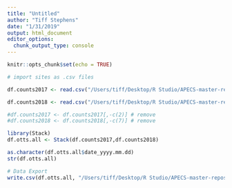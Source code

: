 ```yaml
---
title: "Untitled"
author: "Tiff Stephens"
date: "1/31/2019"
output: html_document
editor_options: 
  chunk_output_type: console
---
```


```r
knitr::opts_chunk$set(echo = TRUE)
```


```r
# import sites as .csv files

df.counts2017 <- read.csv("/Users/tiff/Desktop/R Studio/APECS-master-repos/ALL_DATA/DATA_ARCHIVING/2018/sea_otter_counts/otter_gps_2017.csv", stringsAsFactors = FALSE, header = TRUE)

df.counts2018 <- read.csv("/Users/tiff/Desktop/R Studio/APECS-master-repos/ALL_DATA/DATA_ARCHIVING/2018/sea_otter_counts/otter_gps_2018.csv", stringsAsFactors = FALSE, header = TRUE)
```



```r
#df.counts2017 <- df.counts2017[,-c(2)] # remove 
#df.counts2018 <- df.counts2018[,-c(7)] # remove
```



```r
library(Stack)
df.otts.all <- Stack(df.counts2017,df.counts2018)

as.character(df.otts.all$date_yyyy.mm.dd)
str(df.otts.all)
```




```r
# Data Export
write.csv(df.otts.all, "/Users/tiff/Desktop/R Studio/APECS-master-repos/ALL_DATA/DATA_ARCHIVING/2018/sea_otter_counts/otter_counts_2017&2018.csv", row.names = FALSE)
```

